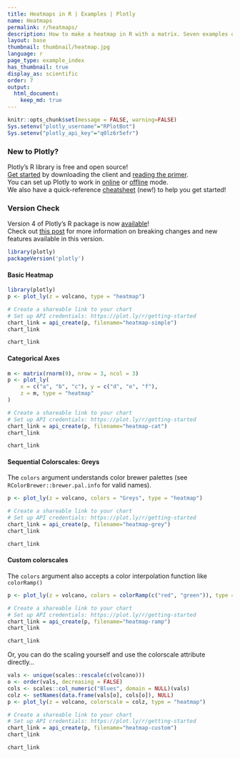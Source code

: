 ```yaml
---
title: Heatmaps in R | Examples | Plotly
name: Heatmaps
permalink: r/heatmaps/
description: How to make a heatmap in R with a matrix. Seven examples of colored and labeled heatmaps with custom colorscales.
layout: base
thumbnail: thumbnail/heatmap.jpg
language: r
page_type: example_index
has_thumbnail: true
display_as: scientific
order: 7
output:
  html_document:
    keep_md: true
---
```


```r
knitr::opts_chunk$set(message = FALSE, warning=FALSE)
Sys.setenv("plotly_username"="RPlotBot")
Sys.setenv("plotly_api_key"="q0lz6r5efr")
```
### New to Plotly?

Plotly's R library is free and open source!<br>
[Get started](https://plot.ly/r/getting-started/) by downloading the client and [reading the primer](https://plot.ly/r/getting-started/).<br>
You can set up Plotly to work in [online](https://plot.ly/r/getting-started/#hosting-graphs-in-your-online-plotly-account) or [offline](https://plot.ly/r/offline/) mode.<br>
We also have a quick-reference [cheatsheet](https://images.plot.ly/plotly-documentation/images/r_cheat_sheet.pdf) (new!) to help you get started!

### Version Check

Version 4 of Plotly's R package is now [available](https://plot.ly/r/getting-started/#installation)!<br>
Check out [this post](http://moderndata.plot.ly/upgrading-to-plotly-4-0-and-above/) for more information on breaking changes and new features available in this version.
```r
library(plotly)
packageVersion('plotly')
```

#### Basic Heatmap

```r
library(plotly)
p <- plot_ly(z = volcano, type = "heatmap")

# Create a shareable link to your chart
# Set up API credentials: https://plot.ly/r/getting-started
chart_link = api_create(p, filename="heatmap-simple")
chart_link
```

```r
chart_link
```


#### Categorical Axes

```r
m <- matrix(rnorm(9), nrow = 3, ncol = 3)
p <- plot_ly(
	x = c("a", "b", "c"), y = c("d", "e", "f"),
	z = m, type = "heatmap"
)

# Create a shareable link to your chart
# Set up API credentials: https://plot.ly/r/getting-started
chart_link = api_create(p, filename="heatmap-cat")
chart_link
```

```r
chart_link
```

#### Sequential Colorscales: Greys

The `colors` argument understands color brewer palettes (see `RColorBrewer::brewer.pal.info` for valid names).

```r
p <- plot_ly(z = volcano, colors = "Greys", type = "heatmap")

# Create a shareable link to your chart
# Set up API credentials: https://plot.ly/r/getting-started
chart_link = api_create(p, filename="heatmap-grey")
chart_link
```

```r
chart_link
```

#### Custom colorscales

The `colors` argument also accepts a color interpolation function like `colorRamp()`

```r
p <- plot_ly(z = volcano, colors = colorRamp(c("red", "green")), type = "heatmap")

# Create a shareable link to your chart
# Set up API credentials: https://plot.ly/r/getting-started
chart_link = api_create(p, filename="heatmap-ramp")
chart_link
```

```r
chart_link
```

Or, you can do the scaling yourself and use the colorscale attribute directly...

```r
vals <- unique(scales::rescale(c(volcano)))
o <- order(vals, decreasing = FALSE)
cols <- scales::col_numeric("Blues", domain = NULL)(vals)
colz <- setNames(data.frame(vals[o], cols[o]), NULL)
p <- plot_ly(z = volcano, colorscale = colz, type = "heatmap")

# Create a shareable link to your chart
# Set up API credentials: https://plot.ly/r/getting-started
chart_link = api_create(p, filename="heatmap-custom")
chart_link
```

```r
chart_link
```

